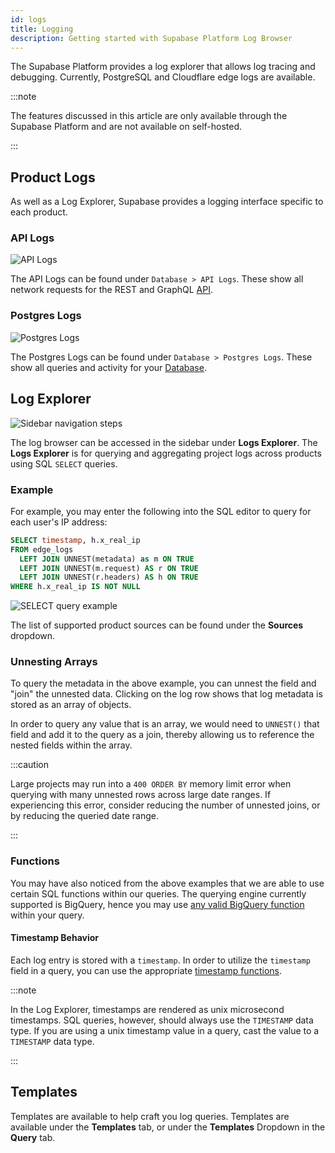 ```yaml
---
id: logs
title: Logging
description: Getting started with Supabase Platform Log Browser
---
```


The Supabase Platform provides a log explorer that allows log tracing and debugging. Currently, PostgreSQL and Cloudflare edge logs are available.

:::note

The features discussed in this article are only available through the Supabase Platform and are not available on self-hosted. 

:::

## Product Logs

As well as a Log Explorer, Supabase provides a logging interface specific to each product.

### API Logs 

![API Logs](/img/guides/platform/logs/logs-api.png)

The API Logs can be found under `Database > API Logs`. These show all network requests for the REST and GraphQL [API](/docs/guides/api).

### Postgres Logs

![Postgres Logs](/img/guides/platform/logs/logs-database.png)

The Postgres Logs can be found under `Database > Postgres Logs`. These show all queries and activity for your [Database](/docs/guides/database).


## Log Explorer

![Sidebar navigation steps](/img/guides/platform/logs/sidebar-navigation.png)

The log browser can be accessed in the sidebar under **Logs Explorer**. The **Logs Explorer** is for querying and aggregating project logs across products using SQL `SELECT` queries.


### Example
For example, you may enter the following into the SQL editor to query for each user's IP address:

```sql
SELECT timestamp, h.x_real_ip
FROM edge_logs
  LEFT JOIN UNNEST(metadata) as m ON TRUE
  LEFT JOIN UNNEST(m.request) AS r ON TRUE
  LEFT JOIN UNNEST(r.headers) AS h ON TRUE
WHERE h.x_real_ip IS NOT NULL
```

![SELECT query example](/img/guides/platform/logs/select-query.png)


The list of supported product sources can be found under the **Sources** dropdown.

### Unnesting Arrays

To query the metadata in the above example, you can unnest the field and "join" the unnested data. Clicking on the log row shows that log metadata is stored as an array of objects. 

In order to query any value that is an array, we would need to `UNNEST()` that field and add it to the query as a join, thereby allowing us to reference the nested fields within the array.

:::caution

Large projects may run into a `400 ORDER BY` memory limit error when querying with many unnested rows across large date ranges. If experiencing this error, consider reducing the number of unnested joins, or by reducing the queried date range.

:::

### Functions

You may have also noticed from the above examples that we are able to use certain SQL functions within our queries. The querying engine currently supported is BigQuery, hence you may use [any valid BigQuery function](https://cloud.google.com/bigquery/docs/reference/standard-sql/functions-and-operators) within your query. 


#### Timestamp Behavior

Each log entry is stored with a `timestamp`. In order to utilize the `timestamp` field in a query, you can use the appropriate [timestamp functions](https://cloud.google.com/bigquery/docs/reference/standard-sql/timestamp_functions#timestamp).

:::note

In the Log Explorer, timestamps are rendered as unix microsecond timestamps. SQL queries, however, should always use the `TIMESTAMP` data type. If you are using a unix timestamp value in a query, cast the value to a `TIMESTAMP` data type.

:::

## Templates

Templates are available to help craft you log queries. Templates are available under the **Templates** tab, or under the **Templates** Dropdown in the **Query** tab.